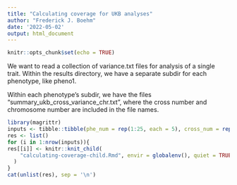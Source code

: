```yaml
---
title: "Calculating coverage for UKB analyses"
author: "Frederick J. Boehm"
date: '2022-05-02'
output: html_document
---
```


```r
knitr::opts_chunk$set(echo = TRUE)
```

We want to read a collection of variance.txt files for analysis of a single trait. Within the results directory, we have a separate subdir for each phenotype, like pheno1. 

Within each phenotype's subdir, we have the files "summary_ukb_cross_variance_chr.txt", where the cross number and chromosome number are included in the file names. 

```r
library(magrittr)
inputs <- tibble::tibble(phe_num = rep(1:25, each = 5), cross_num = rep(1:5, times = 25))
res <- list()
for (i in 1:nrow(inputs)){
res[[i]] <- knitr::knit_child(
    "calculating-coverage-child.Rmd", envir = globalenv(), quiet = TRUE
  )
}
cat(unlist(res), sep = '\n')
```

